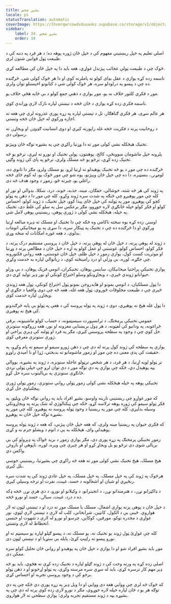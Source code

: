 ```yaml
---
title: بشپړ شخص
locale: ps
statusTranslation: automatic
coverImage: https://lhvmrqwrcowdvduuaukz.supabase.co/storage/v1/object/public/strapi-uploads/small_cover-educacion-fundamental.webp-2d51a7828a2b1309555be27f7e2a61a0.webp
sidebar:
    label: 34. بشپړ شخص
    order: 34
---
```

اصلي تعلیم په خپل ریښتیني مفهوم کې د خپل ځان ژوره پوهه ده؛ د هر فرد په دننه کې د طبیعت ټول قوانین شتون لري.

څوک چې د طبیعت ټولې عجائب پېژندل غواړي، هغه باید دا په خپل ځان کې مطالعه کړي.

ناسمه زده کړه یوازې د عقل بډای کولو ته پاملرنه کوي او دا هر څوک کولی شي. څرګنده ده چې د پیسو په درلودلو سره، هر څوک کولی شي د کتابونو اخیستلو توان ولري.

موږ د فکري کلتور خلاف نه یو، موږ یوازې د ذهني جمع کولو د بې ځایه هڅې خلاف یو.

ناسمه فکري زده کړه یوازې د ځان څخه د تېښتې لپاره نازک لارې وړاندې کوي.

هر عالم سړی، هر فکري ګناهګار، تل د تېښتې لپاره په زړه پورې عذرونه لري چې هغه ته اجازه ورکوي له خپل ځان څخه وتښتي.

د روحانيت پرته د فکريت څخه غله راپورته کیږي او دوی انسانیت ګډوډۍ او ویجاړۍ ته رسولی دی.

تخنیک هیڅکله نشي کولی موږ ته دا وړتیا راکړي چې په بشپړه توګه ځان وپیژنو.

پلرونه خپل ماشومان ښوونځي، کالج، پوهنتون، پولی تخنیک او نورو ته لیږي، ترڅو یو څه تخنیک زده کړي، ترڅو یو څه مسلک ولري، ترڅو په پای کې ژوند وګټي.

څرګنده ده چې موږ د یو څه تخنیک پوهیدلو ته اړتیا لرو، یو مسلک ولرو، مګر دا ثانوي ده، لومړنۍ، بنسټیزه، دا ده چې خپل ځان وپیژنو، پوه شو چې موږ څوک یو، له کوم ځای څخه راغلي یو، چیرته ځو، زموږ د وجود هدف څه دی.

په ژوند کې هر څه شته، خوشالي، خفګان، مینه، جذبه، خوند، درد، ښکلا، بدوالي او نور او کله چې موږ پوهیږو چې څنګه په شدت سره ژوند وکړو، کله چې موږ دا د ذهن په ټولو کچو کې پوهیږو، موږ په ټولنه کې خپل ځای پیدا کوو، خپل تخنیک، د ژوند کولو، احساس کولو او فکر کولو خپله ځانګړې لاره جوړوو، مګر برعکس سل په سلو کې غلط دی، تخنیک په خپله، هیڅکله نشي کولی د ژورې پوهې، ریښتینې پوهې لامل شي.

اوسنۍ زده کړه یوه سخته ناکامي وه ځکه چې دا تخنیک او مسلک ته ډېره مبالغه اړتیا ورکوي او دا څرګنده ده چې د تخنیک په ټینګار سره، دا سړی په یو میخانیکي اتومات بدلوي، د هغه غوره امکانات له منځه وړي.

د ژوند له پوهې پرته، د خپل ځان له پوهې پرته، د خپل ځان د پروسې مستقیم درک پرته، د فکر کولو، احساس کولو، غوښتنې او عمل کولو په اړه د خپل ځان د مطالعې پرته د وړتیا او موثریت کښت کول، یوازې زموږ د خپل ظلم، خپل ځان غوښتنې، هغه رواني فکتورونه چې جګړه، لوږه، بې وزلي او درد رامینځته کوي، د زیاتوالي لپاره به خدمت وکړي.

یوازې تخنیکي پراختیا میخانیکان، ساینس پوهان، تخنیکران، اتومي فزیک پوهان، د بې وزلو حیواناتو ژوندي څېرې، د ویجاړونکو وسلو اختراع کونکي او نور ډېر تولید کړي دي.

دا ټول مسلکیان، د اتومي بمونو او هایدروجن بمونو ټول اختراع کونکي، ټول هغه ژوندي څېرې چې د طبیعت مخلوقات ځوروي، ټول هغه غله، هغه څه چې دوی واقعیا د جګړې او ویجاړۍ لپاره خدمت کوي.

دا ټول غله هیڅ نه پوهیږي، دوی د ژوند په ټوله پروسه کې د هغې په ټولو بې پایه څرګندونو کې هیڅ نه پوهیږي.

عمومي تخنیکي پرمختګ، د ترانسپورت سیسټمونه، د حساب کولو ماشینونه، برقي څراغونه، په ودانیو کې لفټونه، د هر ډول بریښنایی مغزونه او نور، هغه زروګونه ستونزې حل کوي چې د وجود په سطحه پروسس کیږي، مګر په فرد او ټولنه کې ډېرې پراخې او ژورې ستونزې معرفي کوي.

یوازې په سطحه کې ژوند کول پرته له دې چې د ذهن ژورو سیمو او سیمو ته پام وکړو، په حقیقت کې پدې معنی ده چې موږ او زموږ ماشومانو ته بدبختي، ژړا او نا امیدي راوړو.

تر ټولو لویه اړتیا، د هر فرد، د هر شخص ترټولو عاجله ستونزه، د ژوند په بشپړه، یووالي بڼه پوهیدل دي، ځکه چې یوازې په دې توګه موږ د دې توان لرو چې خپلې ټولې نږدې ځانګړې ستونزې په بریالیتوب سره حل کړو.

تخنیکي پوهه په خپله هیڅکله نشي کولی زموږ ټولې رواني ستونزې، زموږ ټولې ژورې پیچلتیاوې حل کړي.

که موږ غواړو چې ریښتیني نارینه واوسو، بشپړ افراد باید په رواني توګه ځان وپلټو، په فکر ټولو سیمو کې ژوره پوهه ترلاسه کړو، ځکه چې ټیکنالوژي له شک پرته په ویجاړونکي وسیله بدلیږي، کله چې موږ په ریښتیا د وجود ټوله پروسه نه پوهیږو، کله چې موږ په بشپړه توګه خپل ځان نه پوهیږو.

که فکري حیوان په ریښتیا مینه ولري، که هغه خپل ځان پیژني، که هغه د ژوند ټوله پروسه پوهیدلې وای، هیڅکله به یې د اتوم د ویشلو جرم نه و کړی.

زموږ تخنیکي پرمختګ په زړه پوری دی، مګر یوازې زموږ د برید ځواک په ډېرولو کې یې بریالی شوی دی ترڅو یو بل ویجاړ کړو او هر چیرې چې ویره، لوږه، ناپوهي او ناروغۍ واکمن دي.

هیڅ مسلک، هیڅ تخنیک نشي کولی موږ ته هغه څه راکړي چې بشپړتیا، ریښتینې خوښي بلل کیږي.

هرڅوک په ژوند کې په خپل مسلک، په خپل مسلک، په خپل عادي ژوند کې په شدت سره رنځیږي او شیان او اشغالونه د حسد، غیبت، نفرت او ترخه وسیلې کیږي.

د ډاکټرانو نړۍ، د هنرمندانو نړۍ، د انجینرانو، د وکیلانو او نورو، د دې هرې نړۍ څخه ډکه ده د درد، غیبت، سیالۍ، حسد او نورو څخه.

د خپل ځان د پوهې پرته یوازې اشغال، مسلک یا مسلک موږ ته درد او د تېښتې لټون ته لار هواروي. ځینې یې د الکول، کانټین، شرابخانې، کلب له لارې د تېښتې لارې لټوي، نور غواړي د مخدره توکو، مورفین، کوکاین، چرسو او نورو له لارې د شهوت او جنسي انحطاط له لارې وتښتي.

کله چې غواړئ ټول ژوند یو تخنیک ته، یو مسلک ته، د پیسو ګټلو لپاره یو سیسټم ته او نورو پیسو ته راټیټ کړئ، پایله یې ستړیا او د تېښتې لټون دی.

موږ باید بشپړ افراد شو او دا یوازې د خپل ځان په پوهیدو او رواني ځان تحلیل کولو سره ممکن دی.

اصلي زده کړه په ورته وخت کې د ژوند ګټلو لپاره د تخنیک زده کړې ته هڅوي، باید یو څه ډېر مهم کار ترسره کړي، باید له سړي سره مرسته وکړي، په ټولو اړخونو او د ذهن ټولو برخو کې د وجود پروسې تجربه او احساس کړي.

که څوک څه لري چې ووایي هغه دې ووایي او دا ویل ډېر په زړه پورې دي ځکه چې په دې توګه هر یو د ځان لپاره خپله لاره جوړوي، مګر د نورو لارې زده کوي پرته له دې چې په بشپړه بڼه د ژوند مستقیم تجربه ولري؛ یوازې سطحي ته لار هواروي.

